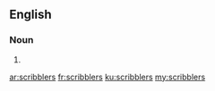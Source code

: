 ==English==

===Noun===
{{head|en|plural}}

# {{plural of|scribbler|lang=en|nocat=1}}

[[ar:scribblers]]
[[fr:scribblers]]
[[ku:scribblers]]
[[my:scribblers]]
